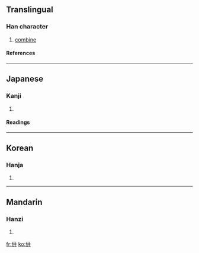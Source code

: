 {{see|併}}

==Translingual==
===Han character===
{{Han char|rn=9|rad=人|as=08|sn=10|four=|canj=人卜十十 (OYJJ), X人卜十十 (XOYJJ)}}
# [[combine]]
====References====
{{Han ref|kx=0107.040|dkj=00746|dj=0227.140|hdz=10182.060|uh=5002|ud=20482}}
----
==Japanese==
===Kanji===
{{ja-kanji|grade=|rs=人08}}
# {{defn|Japanese}} 
====Readings====
{{ja-readings|on=[[へい]] (hei)|kun=[[あわせる]] (awaseru), [[ならぶ]] (narabu), [[しかし]] (shikashi)}}
----
==Korean==
===Hanja===
{{ko-hanja|hangeul=병|rv=byeong|mr=pyŏng}}
# {{defn|Korean}}
----
==Mandarin==
===Hanzi===
{{cmn-hanzi|pin=[[bìng]] ([[bing4]])|wg=ping<sup>4</sup>}}
# {{defn|Mandarin}}

[[fr:倂]]
[[ko:倂]]